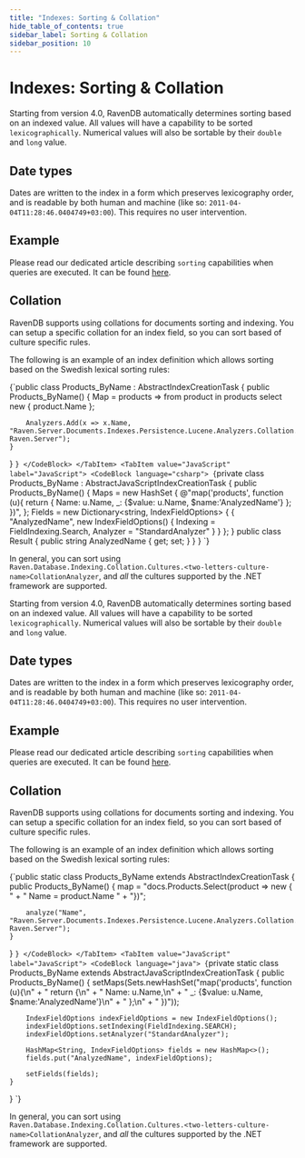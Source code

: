---
title: "Indexes: Sorting & Collation"
hide_table_of_contents: true
sidebar_label: Sorting & Collation
sidebar_position: 10
---




#  Indexes: Sorting & Collation
<LanguageSwitcher supportedLanguages={supportedLanguages} />
<LanguageContent language="csharp">


Starting from version 4.0, RavenDB automatically determines sorting based on an indexed value. All values will have a capability to be sorted `lexicographically`. Numerical values will also be sortable by their `double` and `long` value.

## Date types

Dates are written to the index in a form which preserves lexicography order, and is readable by both human and machine (like so: `2011-04-04T11:28:46.0404749+03:00`). This requires no user intervention.

## Example

Please read our dedicated article describing `sorting` capabilities when queries are executed. It can be found [here](../indexes/querying/sorting.mdx).

## Collation

RavenDB supports using collations for documents sorting and indexing. You can setup a specific collation for an index field, so you can sort based of culture specific rules.

The following is an example of an index definition which allows sorting based on the Swedish lexical sorting rules:

<Tabs groupId='languageSyntax'>
<TabItem value="LINQ" label="LINQ">
<CodeBlock language="csharp">
{`public class Products_ByName : AbstractIndexCreationTask<Product>
{
    public Products_ByName()
    {
        Map = products => from product in products
                          select new
                          {
                              product.Name
                          };

        Analyzers.Add(x => x.Name, "Raven.Server.Documents.Indexes.Persistence.Lucene.Analyzers.Collation.Cultures.SvCollationAnalyzer, Raven.Server");
    }
}
`}
</CodeBlock>
</TabItem>
<TabItem value="JavaScript" label="JavaScript">
<CodeBlock language="csharp">
{`private class Products_ByName : AbstractJavaScriptIndexCreationTask
{
    public Products_ByName()
    {
        Maps = new HashSet<string>
        {
            @"map('products', function (u){
                            return {
                                Name: u.Name,
                                _: {$value: u.Name, $name:'AnalyzedName'}
                            };
                        })",
        };
        Fields = new Dictionary<string, IndexFieldOptions>
        {
            {
                "AnalyzedName", new IndexFieldOptions()
                {
                    Indexing = FieldIndexing.Search,
                    Analyzer = "StandardAnalyzer"
                }
            }
        };
    }
    public class Result
    {
        public string AnalyzedName { get; set; }
    }
}
`}
</CodeBlock>
</TabItem>
</Tabs>

In general, you can sort using `Raven.Database.Indexing.Collation.Cultures.<two-letters-culture-name>CollationAnalyzer`, and _all_ the cultures supported by the .NET framework are supported.


</LanguageContent>
<LanguageContent language="java">


Starting from version 4.0, RavenDB automatically determines sorting based on an indexed value. All values will have a capability to be sorted `lexicographically`. Numerical values will also be sortable by their `double` and `long` value.

## Date types

Dates are written to the index in a form which preserves lexicography order, and is readable by both human and machine (like so: `2011-04-04T11:28:46.0404749+03:00`). This requires no user intervention.

## Example

Please read our dedicated article describing `sorting` capabilities when queries are executed. It can be found [here](../indexes/querying/sorting.mdx).

## Collation

RavenDB supports using collations for documents sorting and indexing. You can setup a specific collation for an index field, so you can sort based of culture specific rules.

The following is an example of an index definition which allows sorting based on the Swedish lexical sorting rules:

<Tabs groupId='languageSyntax'>
<TabItem value="LINQ" label="LINQ">
<CodeBlock language="java">
{`public static class Products_ByName extends AbstractIndexCreationTask {
    public Products_ByName() {
        map = "docs.Products.Select(product => new { " +
            "    Name = product.Name " +
            "})";

        analyze("Name", "Raven.Server.Documents.Indexes.Persistence.Lucene.Analyzers.Collation.Cultures.SvCollationAnalyzer, Raven.Server");
    }
}
`}
</CodeBlock>
</TabItem>
<TabItem value="JavaScript" label="JavaScript">
<CodeBlock language="java">
{`private static class Products_ByName extends AbstractJavaScriptIndexCreationTask {
    public Products_ByName() {
        setMaps(Sets.newHashSet("map('products', function (u){\\n" +
            "    return {\\n" +
            "        Name: u.Name,\\n" +
            "        _: {$value: u.Name, $name:'AnalyzedName'}\\n" +
            "        };\\n" +
            "    })"));

        IndexFieldOptions indexFieldOptions = new IndexFieldOptions();
        indexFieldOptions.setIndexing(FieldIndexing.SEARCH);
        indexFieldOptions.setAnalyzer("StandardAnalyzer");

        HashMap<String, IndexFieldOptions> fields = new HashMap<>();
        fields.put("AnalyzedName", indexFieldOptions);

        setFields(fields);
    }
}
`}
</CodeBlock>
</TabItem>
</Tabs>

In general, you can sort using `Raven.Database.Indexing.Collation.Cultures.<two-letters-culture-name>CollationAnalyzer`, and _all_ the cultures supported by the .NET framework are supported.


</LanguageContent>

<!---
### Indexes
- [Map Indexes](../indexes/map-indexes)
- [What are Indexes](../indexes/what-are-indexes)

### Querying
- [Query Overview](../client-api/session/querying/how-to-query)
- [Sorting](../indexes/querying/sorting)
- [Basics](../indexes/querying/query-index)


-->
